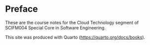 # Preface {.unnumbered}

These are the course notes for the Cloud Technology segment of SCIFM004 Special Core in Software Engineering.

This site was produced with Quarto (<https://quarto.org/docs/books>).
